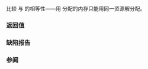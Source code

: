 {{cpp/memory/unsynchronized_pool_resource/title|do_is_equal}}
{{cpp/memory/unsynchronized_pool_resource/navbar}}
{{ddcl|since=c++17|1=
virtual bool do_is_equal( const std::pmr::memory_resource&amp; other ) const noexcept;
}}

比较 {{c|*this}} 与 {{c|other}} 的相等性——用 {{tt|unsynchronized_pool_resource}} 分配的内存只能用同一资源解分配。

=== 返回值 ===
{{c|1=this == &amp;other}}

=== 缺陷报告 ===
{{dr list begin}}
{{dr list item|dr=3000|wg=lwg|std=C++17|before=进行了不必要的 {{tt|dynamic_cast}}|after=已移除}}
{{dr list end}}

=== 参阅 ===
{{dsc begin}}
{{dsc inc|cpp/memory/memory_resource/dsc do_is_equal}}
{{dsc end}}

{{langlinks|en|es|ja|ru}}